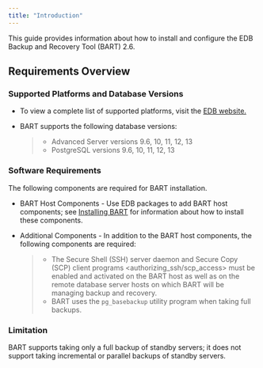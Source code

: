```yaml
---
title: "Introduction"
---
```


<div id="requirements_overview" class="registered_link"></div>

This guide provides information about how to install and configure the EDB Backup and Recovery Tool (BART) 2.6.

<div id="requirements_overview" class="registered_link"></div>

## Requirements Overview

### Supported Platforms and Database Versions

-   To view a complete list of supported platforms, visit the [EDB website.](https://www.enterprisedb.com/services-support/edb-supported-products-and-platforms)

-   BART supports the following database versions:

    > -   Advanced Server versions 9.6, 10, 11, 12, 13
    > -   PostgreSQL versions 9.6, 10, 11, 12, 13

### Software Requirements

The following components are required for BART installation.

-   BART Host Components - Use EDB packages to add BART host components; see [Installing BART](#installing_bart_using_an_rpm_package) for information about how to install these components.

-   Additional Components - In addition to the BART host components, the following components are required:

    > -   The <span class="title-ref">Secure Shell (SSH) server daemon and Secure Copy (SCP) client programs &lt;authorizing_ssh/scp_access></span> must be enabled and activated on the BART host as well as on the remote database server hosts on which BART will be managing backup and recovery.
    > -   BART uses the `pg_basebackup` utility program when taking full backups.

### Limitation

BART supports taking only a full backup of standby servers; it does not support taking incremental or parallel backups of standby servers.

